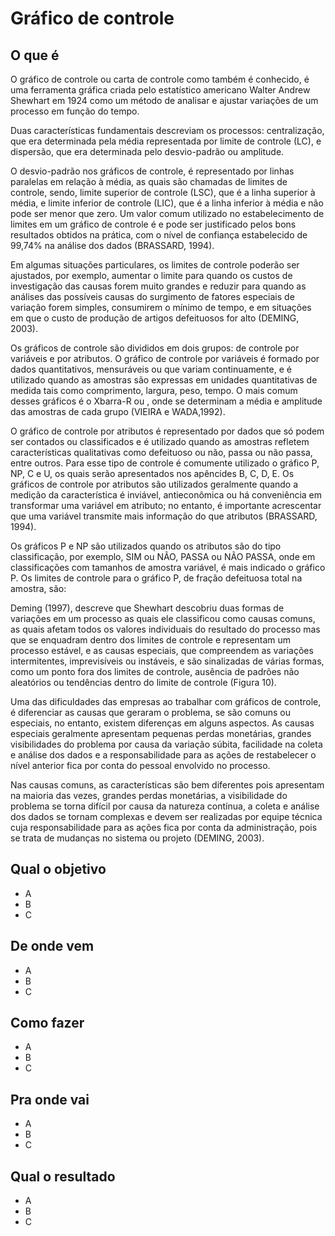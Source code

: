 # Gráfico de controle

## O que é {-}

O gráfico de controle ou carta de controle como também é conhecido, é uma ferramenta gráfica criada pelo estatístico americano Walter Andrew Shewhart em 1924 como um método de analisar e ajustar variações de um processo em função do tempo. 

Duas características fundamentais descreviam os processos: centralização, que era determinada pela média representada por limite de controle (LC), e dispersão, que era determinada pelo desvio-padrão ou amplitude.

O desvio-padrão nos gráficos de controle, é representado por linhas paralelas em relação à média, as quais são chamadas de limites de controle, sendo, limite superior de controle (LSC), que é a linha superior à média, e limite inferior de controle (LIC), que é a linha inferior à média e não pode ser menor que zero. Um valor comum utilizado no estabelecimento de limites em um gráfico de controle é  e pode ser justificado pelos bons resultados obtidos na prática, com o nível de confiança estabelecido de 99,74% na análise dos dados (BRASSARD, 1994).

Em algumas situações particulares, os limites de controle poderão ser ajustados, por exemplo, aumentar o limite para   quando os custos de investigação das causas forem muito grandes e reduzir para   quando as análises das possíveis causas do surgimento de fatores especiais de variação forem simples, consumirem o mínimo de tempo, e em situações em que o custo de produção de artigos defeituosos for alto (DEMING, 2003).

Os gráficos de controle são divididos em dois grupos: de controle por variáveis e por atributos. O gráfico de controle por variáveis é formado por dados quantitativos, mensuráveis ou que variam continuamente, e é utilizado quando as amostras são expressas em unidades quantitativas de medida tais como comprimento, largura, peso, tempo. O mais comum desses gráficos é o Xbarra-R ou  , onde se determinam a média e amplitude das amostras de cada grupo (VIEIRA e WADA,1992).

O gráfico de controle por atributos é representado por dados que só podem ser contados ou classificados e é utilizado quando as amostras refletem características qualitativas como defeituoso ou não, passa ou não passa, entre outros. Para esse tipo de controle é comumente utilizado o gráfico P, NP, C e U, os quais serão apresentados nos apêncides B, C, D, E. Os gráficos de controle por atributos são utilizados geralmente quando a medição da característica é inviável, antieconômica ou há conveniência em transformar uma variável em atributo; no entanto, é importante acrescentar que uma variável transmite mais informação do que atributos (BRASSARD, 1994).

Os gráficos P e NP são utilizados quando os atributos são do tipo classificação, por exemplo, SIM ou NÃO, PASSA ou NÃO PASSA, onde em classificações com tamanhos de amostra variável, é mais indicado o gráfico P.
Os limites de controle para o gráfico P, de fração defeituosa total na
amostra, são:
 
Deming (1997), descreve que Shewhart descobriu duas formas de variações em um processo as quais ele classificou como causas comuns, as quais afetam todos os valores individuais do resultado do processo mas que se enquadram dentro dos limites de controle e representam um processo estável, e as causas especiais, que compreendem as variações intermitentes, imprevisíveis ou instáveis, e são sinalizadas de várias formas, como um ponto fora dos limites de controle, ausência de padrões não aleatórios ou tendências dentro do limite de controle (Figura 10).
 

Uma das dificuldades das empresas ao trabalhar com gráficos de controle, é diferenciar as causas que geraram o problema, se são comuns ou especiais, no entanto, existem diferenças em alguns aspectos. As causas especiais geralmente apresentam pequenas perdas monetárias, grandes visibilidades do problema por causa da variação súbita, facilidade na coleta e análise dos dados e a responsabilidade para as ações de restabelecer o nível anterior fica por conta do pessoal envolvido no processo. 

Nas causas comuns, as características são bem diferentes pois apresentam na maioria das vezes, grandes perdas monetárias, a visibilidade do problema se torna difícil por causa da natureza contínua, a coleta e análise dos dados se tornam complexas e devem ser realizadas por equipe técnica cuja responsabilidade para as ações fica por conta da administração, pois se trata de mudanças no sistema ou projeto (DEMING, 2003).



## Qual o objetivo {-}

- A
- B
- C

## De onde vem {-}

- A
- B
- C

## Como fazer {-}

- A
- B
- C

## Pra onde vai {-}

- A
- B
- C

## Qual o resultado {-}

- A
- B
- C

